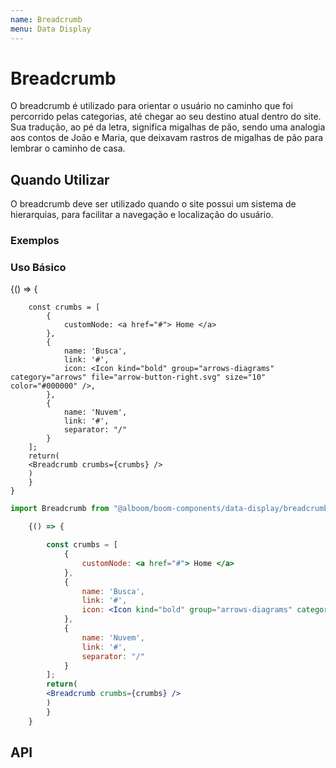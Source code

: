 ```yaml
---
name: Breadcrumb
menu: Data Display
---
```




# Breadcrumb

O breadcrumb é utilizado para orientar o usuário no caminho que foi percorrido pelas categorias, até chegar ao seu destino atual dentro do site. Sua tradução, ao pé da letra, significa migalhas de pão,
sendo uma analogia aos contos de João e Maria, que deixavam rastros de migalhas de pão para lembrar o caminho de casa.

## Quando Utilizar

O breadcrumb deve ser utilizado quando o site possui um sistema de hierarquias, para facilitar a navegação e localização do usuário.

### Exemplos

### Uso Básico

<Playground>
    {() => {

        const crumbs = [
            {
                customNode: <a href="#"> Home </a>
            },
            {
                name: 'Busca', 
                link: '#',
                icon: <Icon kind="bold" group="arrows-diagrams" category="arrows" file="arrow-button-right.svg" size="10" color="#000000" />,
            },
            {
                name: 'Nuvem', 
                link: '#',
                separator: "/"
            }
        ];
        return(
        <Breadcrumb crumbs={crumbs} />     
        )
        }
    }

</Playground>

```jsx
import Breadcrumb from "@alboom/boom-components/data-display/breadcrumb";

    {() => {

        const crumbs = [
            {
                customNode: <a href="#"> Home </a>
            },
            {
                name: 'Busca', 
                link: '#',
                icon: <Icon kind="bold" group="arrows-diagrams" category="arrows" file="arrow-button-right.svg" size="10" color="#000000" />,
            },
            {
                name: 'Nuvem', 
                link: '#',
                separator: "/"
            }
        ];
        return(
        <Breadcrumb crumbs={crumbs} />     
        )
        }
    }
```

## API

<Props of={Breadcrumb} />
